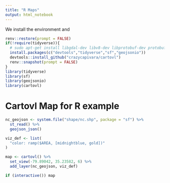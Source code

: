 ```yaml
---
title: "R Maps"
output: html_notebook
---
```


We install the environment and                    
```r
renv::restore(prompt = FALSE)
if(!require(tidyverse)){
  # sudo apt-get install libgdal-dev libv8-dev libprotobuf-dev protobuf-compiler libjq-dev
  install.packages(c("devtools","tidyverse","sf","geojsonio"))
  devtools::install_github("crazycapivara/cartovl")
  renv::snapshot(prompt = FALSE)
}
library(tidyverse)
library(sf)
library(geojsonio)
library(cartovl)
```


#  Cartovl Map for R example

```r

nc_geojson <- system.file("shape/nc.shp", package = "sf") %>%
  st_read() %>%
  geojson_json()

viz_def <- list(
  "color: ramp($AREA, [midnightblue, gold])"
)

map <- cartovl() %>%
  set_view(-79.89042, 35.23582, 6) %>%
  add_layer(nc_geojson, viz_def)

if (interactive()) map
```



